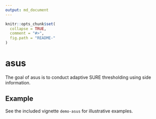 ---
output: md_document
---

<!-- README.md is generated from README.Rmd. Please edit that file -->

```{r, echo = FALSE}
knitr::opts_chunk$set(
  collapse = TRUE,
  comment = "#>",
  fig.path = "README-"
)
```

# asus

The goal of asus is to conduct adaptive SURE thresholding using side information.

## Example

See the included vignette `demo-asus` for illustrative examples.
